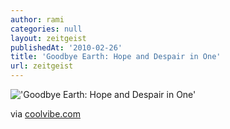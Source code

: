```yaml
---
author: rami
categories: null
layout: zeitgeist
publishedAt: '2010-02-26'
title: 'Goodbye Earth: Hope and Despair in One'
url: zeitgeist
---
```


!['Goodbye Earth: Hope and Despair in One'](/assets/images/content/zeitgeist/goodbye-earth-hope-and-despair-in-one.jpg)

via <a href="http://coolvibe.com/2010/goodbye-earth/">coolvibe.com</a>
